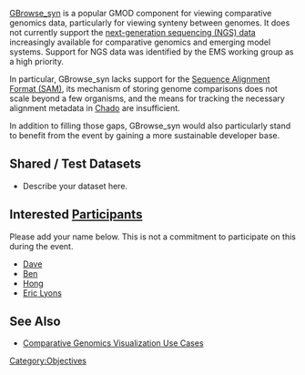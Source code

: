 [[gmod:GBrowse_syn|GBrowse_syn]] is a popular GMOD component for viewing comparative genomics data, particularly for viewing synteny between genomes.  It does not currently support the [[gmod:Next Generation Sequencing|next-generation sequencing (NGS) data]] increasingly available for comparative genomics and emerging model systems. Support for NGS data was identified by the EMS working group as a high priority.

In particular, GBrowse_syn lacks support for the [http://samtools.sourceforge.net/ Sequence Alignment Format (SAM)], its mechanism of storing genome comparisons does not scale beyond a few organisms,  and the means for tracking the necessary alignment metadata in [[gmod:Chado|Chado]] are insufficient.

In addition to filling those gaps, GBrowse_syn would also particularly stand to benefit from the event by gaining a more sustainable developer base.

== Shared / Test Datasets ==

{{SharedDataSetsBlurb}}

* Describe your dataset here.

== Interested [[Participants]] ==

Please add your name below.  This is not a commitment to participate on this during the event.

* [[Dave]]
* [[User:Hitz@genome.stanford.edu|Ben]]
* [[Hong]]
* [[User:Elyons.berkeley@gmail.com|Eric Lyons]]

== See Also ==

* [[Use Cases#Comparative Genomics Visualization Use Cases|Comparative Genomics Visualization Use Cases]]

[[Category:Objectives]]